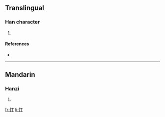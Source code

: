 ==Translingual==

===Han character===
{{Han char|rn=61|rad=心|as=02|sn=5|four=|canj=心一弓 (PMN)}}

# {{defn|Han|sort=心02}}

====References====
* {{Han ref|kx=0375.110|dkj=10308|dj=0702.080|hdz=42268.060|uh=5FCA|ud=24522}}

----

==Mandarin==

===Hanzi===
{{cmn-hanzi|pin=[[dìng]] ([[ding4]])|wg=ting<sup>4</sup>}}

# {{defn|Mandarin}}

[[fr:忊]]
[[li:忊]]